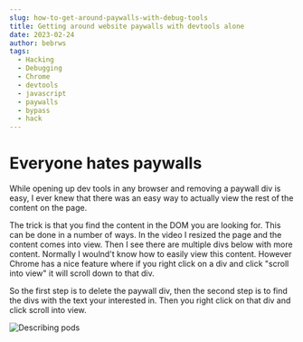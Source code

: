 ```yaml
---
slug: how-to-get-around-paywalls-with-debug-tools
title: Getting around website paywalls with devtools alone
date: 2023-02-24
author: bebrws
tags:
  - Hacking
  - Debugging
  - Chrome
  - devtools
  - javascript
  - paywalls
  - bypass
  - hack
---
```


# Everyone hates paywalls

While opening up dev tools in any browser and removing a paywall div is easy, I ever knew that there was an easy way to actually view the rest of the content on the page.

The trick is that you find the content in the DOM you are looking for. This can be done in a number of ways. In the video I resized the page and the content comes into view. Then I see there are multiple divs below with more content. Normally I woulnd't know how to easily view this content. However Chrome has a nice feature where if you right click on a div and click "scroll into view" it will scroll down to that div.

So the first step is to delete the paywall div, then the second step is to find the divs with the text your interested in. Then you right click on that div and click scroll into view.

![Describing pods](/static/paywalls.gif)
